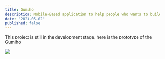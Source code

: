 ```yaml
---
title: Gumiho
description: Mobile-Based application to help people who wants to build house and get the right contractor
date: "2023-05-02"
published: false
---
```


This project is still in the development stage, here is the prototype of the Gumiho

![](/gumiho.png) 